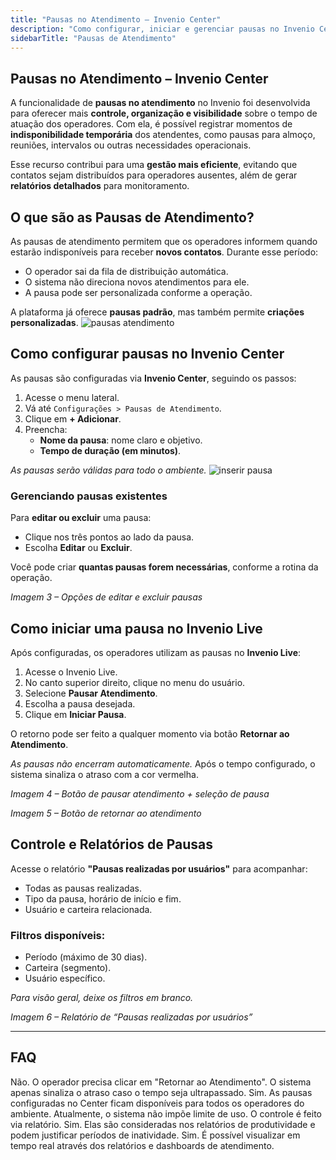 ```yaml
---
title: "Pausas no Atendimento – Invenio Center"
description: "Como configurar, iniciar e gerenciar pausas no Invenio Center e Invenio Live."
sidebarTitle: "Pausas de Atendimento"
---
```


##  Pausas no Atendimento – Invenio Center

A funcionalidade de **pausas no atendimento** no Invenio foi desenvolvida para oferecer mais **controle, organização e visibilidade** sobre o tempo de atuação dos operadores. Com ela, é possível registrar momentos de **indisponibilidade temporária** dos atendentes, como pausas para almoço, reuniões, intervalos ou outras necessidades operacionais.

Esse recurso contribui para uma **gestão mais eficiente**, evitando que contatos sejam distribuídos para operadores ausentes, além de gerar **relatórios detalhados** para monitoramento.

##  O que são as Pausas de Atendimento?

As pausas de atendimento permitem que os operadores informem quando estarão indisponíveis para receber **novos contatos**. Durante esse período:

- O operador sai da fila de distribuição automática.
- O sistema não direciona novos atendimentos para ele.
- A pausa pode ser personalizada conforme a operação.

A plataforma já oferece **pausas padrão**, mas também permite **criações personalizadas**.
![pausas atendimento](https://robbublob.blob.core.windows.net/docs/pausasatendimento.png) 


##  Como configurar pausas no Invenio Center

As pausas são configuradas via **Invenio Center**, seguindo os passos:

1. Acesse o menu lateral.
2. Vá até `Configurações > Pausas de Atendimento`.
3. Clique em **+ Adicionar**.
4. Preencha:
   - **Nome da pausa**: nome claro e objetivo.
   - **Tempo de duração (em minutos)**.

 *As pausas serão válidas para todo o ambiente.*
![inserir pausa](https://robbublob.blob.core.windows.net/docs/inserirpausa.png) 


###  Gerenciando pausas existentes

Para **editar ou excluir** uma pausa:

- Clique nos três pontos ao lado da pausa.
- Escolha **Editar** ou **Excluir**.

Você pode criar **quantas pausas forem necessárias**, conforme a rotina da operação.

_Imagem 3 – Opções de editar e excluir pausas_

##  Como iniciar uma pausa no Invenio Live

Após configuradas, os operadores utilizam as pausas no **Invenio Live**:

1. Acesse o Invenio Live.
2. No canto superior direito, clique no menu do usuário.
3. Selecione **Pausar Atendimento**.
4. Escolha a pausa desejada.
5. Clique em **Iniciar Pausa**.

O retorno pode ser feito a qualquer momento via botão **Retornar ao Atendimento**.

 *As pausas não encerram automaticamente.* Após o tempo configurado, o sistema sinaliza o atraso com a cor vermelha.

_Imagem 4 – Botão de pausar atendimento + seleção de pausa_

_Imagem 5 – Botão de retornar ao atendimento_

##  Controle e Relatórios de Pausas

Acesse o relatório **"Pausas realizadas por usuários"** para acompanhar:

- Todas as pausas realizadas.
- Tipo da pausa, horário de início e fim.
- Usuário e carteira relacionada.

### Filtros disponíveis:

- Período (máximo de 30 dias).
- Carteira (segmento).
- Usuário específico.

 *Para visão geral, deixe os filtros em branco.*

_Imagem 6 – Relatório de “Pausas realizadas por usuários”_

---

##  FAQ

<AccordionGroup title="Dúvidas Frequentes">

<Accordion title="As pausas encerram automaticamente após o tempo configurado?">
Não. O operador precisa clicar em "Retornar ao Atendimento". O sistema apenas sinaliza o atraso caso o tempo seja ultrapassado.
</Accordion>

<Accordion title="Todos os operadores têm acesso às mesmas pausas?">
Sim. As pausas configuradas no Center ficam disponíveis para todos os operadores do ambiente.
</Accordion>

<Accordion title="É possível limitar o número de pausas por dia?">
Atualmente, o sistema não impõe limite de uso. O controle é feito via relatório.
</Accordion>

<Accordion title="As pausas impactam os relatórios de atendimento?">
Sim. Elas são consideradas nos relatórios de produtividade e podem justificar períodos de inatividade.
</Accordion>

<Accordion title="O gestor pode ver em tempo real quem está em pausa?">
Sim. É possível visualizar em tempo real através dos relatórios e dashboards de atendimento.
</Accordion>

</AccordionGroup>


